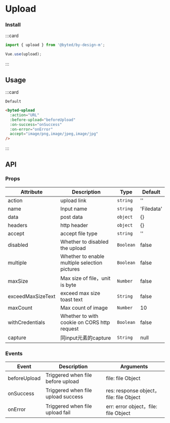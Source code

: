 # Upload

### Install

:::card

```javascript
import { upload } from '@byted/by-design-m';

Vue.use(upload);
```

:::

## Usage

:::card

```topic
Default
```

```html
<byted-upload
  :action="URL"
  :before-upload="beforeUpload"
  :on-success="onSuccess"
  :on-error="onError"
  accept="image/png,image/jpeg,image/jpg"
/>
```

:::

## API

### Props

| Attribute         | Description                                   | Type      | Default    |
| ----------------- | --------------------------------------------- | --------- | ---------- |
| action            | upload link                                   | `string`  | ''         |
| name              | Input name                                    | `string`  | 'Filedata' |
| data              | post data                                     | `object`  | {}         |
| headers           | http header                                   | `object`  | {}         |
| accept            | accept file type                              | `string`  | ''         |
| disabled          | Whether to disabled the upload                | `Boolean` | false      |
| multiple          | Whether to enable multiple selection pictures | `Boolean` | false      |
| maxSize           | Max size of file，unit is byte                | `Number`  | false      |
| exceedMaxSizeText | exceed max size toast text                    | `String`  | false      |
| maxCount          | Max count of image                            | `Number`  | 10         |
| withCredentials   | Whether to with cookie on CORS http request   | `Boolean` | false      |
| capture           | 同input元素的capture           | `String` | null      |

### Events

| Event        | Description                        | Arguments                               |
| ------------ | ---------------------------------- | --------------------------------------- |
| beforeUpload | Triggered when file before upload  | file: file Object                       |
| onSuccess    | Triggered when file upload success | res: response object，file: file Object |
| onError      | Triggered when file upload fail    | err: error object，file: file Object    |
